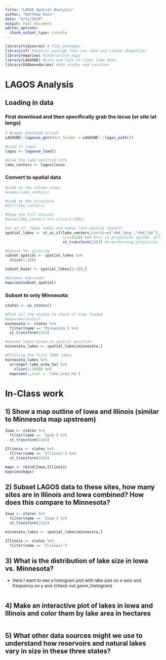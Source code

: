 ```yaml
---
title: "LAGOS Spatial Analysis"
author: "Matthew Ross"
date: "9/11/2019"
output: html_document
editor_options: 
  chunk_output_type: console
---
```




```r
library(tidyverse) # Tidy packages
library(sf) #Spatial package that can read and create shapefiles 
library(mapview) #Interactive maps
library(LAGOSNE) #Lots and lots of clean lake data
library(USAboundaries) #USA states and counties
```


# LAGOS Analysis


## Loading in data


### First download and then specifically grab the locus (or site lat longs)

```r
# #Lagos download script
LAGOSNE::lagosne_get(dest_folder = LAGOSNE:::lagos_path())

#Load in lagos
lagos <- lagosne_load()

#Grab the lake centroid info
lake_centers <- lagos$locus

```



### Convert to spatial data
```r
#Look at the column names
#names(lake_centers)

#Look at the structure
#str(lake_centers)

#View the full dataset
#View(lake_centers %>% slice(1:100))

#st_as_sf, takes table and makes into spatial objects
spatial_lakes <- st_as_sf(lake_centers,coords=c('nhd_long','nhd_lat'),
                          crs=4326) %>% #crs is projection system. diff codes
                          st_transform(2163) #transforming projection for map view

#Subset for plotting
subset_spatial <- spatial_lakes %>%
  slice(1:100) 

subset_baser <- spatial_lakes[1:100,]

#Dynamic mapviewer
mapview(subset_spatial)

```


### Subset to only Minnesota

```r
states <- us_states()

#Plot all the states to check if they loaded
#mapview(states)
minnesota <- states %>%
  filter(name == 'Minnesota') %>%
  st_transform(2163)

#Subset lakes based on spatial position
minnesota_lakes <- spatial_lakes[minnesota,]

#Plotting the first 1000 lakes
minnesota_lakes %>%
  arrange(-lake_area_ha) %>%
    slice(1:1000) %>%
  mapview(.,zcol = 'lake_area_ha')
```



# In-Class work


## 1) Show a map outline of Iowa and Illinois (similar to Minnesota map upstream)

```r
Iowa <- states %>%
  filter(name == 'Iowa') %>%
  st_transform(2163)

Illinois <- states %>%
  filter(name == 'Illinois') %>%
  st_transform(2163)

maps <- rbind(Iowa,Illinois)
mapview(maps)
```



## 2) Subset LAGOS data to these sites, how many sites are in Illinois and Iowa combined? How does this compare to Minnesota?

```r
Iowa <- states %>%
  filter(name == 'Iowa') %>%
  st_transform(2163)

minnesota_lakes <- spatial_lakes[minnesota,]

Illinois <- states %>%
  filter(name == 'Illinois')
```


## 3) What is the distribution of lake size in Iowa vs. Minnesota?

- Here I want to see a histogram plot with lake size on x-axis and frequency on 
y axis (check out geom_histogram)

```r


```


## 4) Make an interactive plot of lakes in Iowa and Illinois and color them by lake area in hectares

```r

```


## 5) What other data sources might we use to understand how reservoirs and natural lakes vary in size in these three states? 


